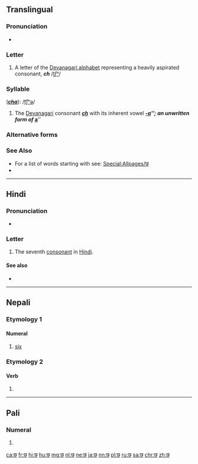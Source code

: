 {{character info/new|image=[[File:Deva-छ-order.gif|100px]]}}
==Translingual==

===Pronunciation===
* {{IPA|/tʃʰǝ/|lang=mul}}

===Letter===
{{mul-Deva|ch}}

# A letter of the [[Devanagari alphabet]] representing a heavily aspirated consonant, '''''ch''''' /[[tʃʰ]]/

===Syllable===
{{mul-syllable|sc=Deva|छ}} ('''''[[cha]]'''''): /[[t͡ʃʰǝ]]/

# The [[Devanagari]] consonant {{l|mul|sc=Deva|छ}} '''''[[ch]]''''' with its inherent vowel '''''[[-a]]'''''; an unwritten form of {{l|mul|sc=Deva|अ}} '''''[[a]]'''''

===Alternative forms===
{{pi-alt|Latn=cha}}

===See Also===
* For a list of words starting with {{mul-Deva|ch}} see: [[Special:Allpages/छ]]
* {{list:Devanagari script letters/mul}}

----

==Hindi==

===Pronunciation===
* {{IPA|[t͡ʃʰə]|lang=hi}}

===Letter===
{{head|hi|letter}}

# The seventh [[consonant]] in [[Hindi]].

====See also====
* {{list:Devanagari script letters/hi}}

----

==Nepali==

===Etymology 1===
{{rfe|lang=ne}}

====Numeral====
{{ne-pos|numeral}}

# {{lb|ne|cardinal}} [[six]]

===Etymology 2===
{{rfe|lang=ne}}

====Verb====
{{ne-pos|verb form}}

# {{inflection of|हुनु|lang=ne}}

----

==Pali==

===Numeral===
{{head|pi|numeral}}

# {{lb|pi|cardinal}} {{pi-sc|d|cha}}

[[ca:छ]]
[[fr:छ]]
[[hi:छ]]
[[hu:छ]]
[[mg:छ]]
[[nl:छ]]
[[ne:छ]]
[[ja:छ]]
[[nn:छ]]
[[pl:छ]]
[[ru:छ]]
[[sa:छ]]
[[chr:छ]]
[[zh:छ]]